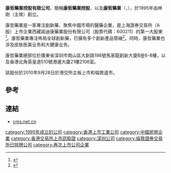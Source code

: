 '''康哲藥業控股有限公司'''，簡稱'''康哲藥業控股'''，以及'''康哲藥業'''（'''{{lang-en|China Medical System Holdings Limited}}'''，{{hkex|0867}}），於1995年由林剛（主席）創立。

康哲藥業是一家專注創新藥、聚焦中國市場的醫藥企業，是上海證券交易所（A股）上市企業西藏諾迪康藥業股份有限公司（股票代碼：600211）的第一大股東<ref>{{Cite web |url=https://www.cms.net.cn/CmsNewWeb/about/introduction.html |title=康哲藥業控股有限公司簡介 |access-date=2022-05-30 |archive-date=2022-05-30 |archive-url=https://web.archive.org/web/20220530075824/https://www.cms.net.cn/CmsNewWeb/about/introduction.html }}</ref>。康哲藥業專注佈局全球創新藥，已擁有多个創新產品管線<ref>{{Cite web |url=https://www.cms.net.cn/CmsNewWeb/ChuangXin/cxzlcp.html |title=康哲藥業創新產品管線 |access-date=2022-05-30 |archive-date=2021-11-10 |archive-url=https://web.archive.org/web/20211110054108/https://www.cms.net.cn/CmsNewWeb/ChuangXin/cxzlcp.html }}</ref>。同時，康哲藥業也涉及皮肤医美业务和大健康业务。

康哲藥業總部位於廣東省深圳市南山區大新路198號馬家龍創新大廈B座6-8樓，以及香港北角英皇道510號港運大廈21樓2106室。

該股份於2010年9月28日於港交所主板上市和倫敦退市。

==參考==
{{reflist}}

==連結==
*[http://www.cms.net.cn/ cms.net.cn] {{Wayback|url=http://www.cms.net.cn/ |date=20080724183253 }}

[[category:1995年成立的公司|category:1995年成立的公司]]
[[category:香港上市工業公司|category:香港上市工業公司]]
[[category:中國民營企業|category:中國民營企業]]
[[category:香港交易所上市認股證|category:香港交易所上市認股證]]
[[category:深圳公司|category:深圳公司]]
[[category:倫敦證券交易所已除牌公司|category:倫敦證券交易所已除牌公司]]
[[category:再次上市公司企業|category:再次上市公司企業]]